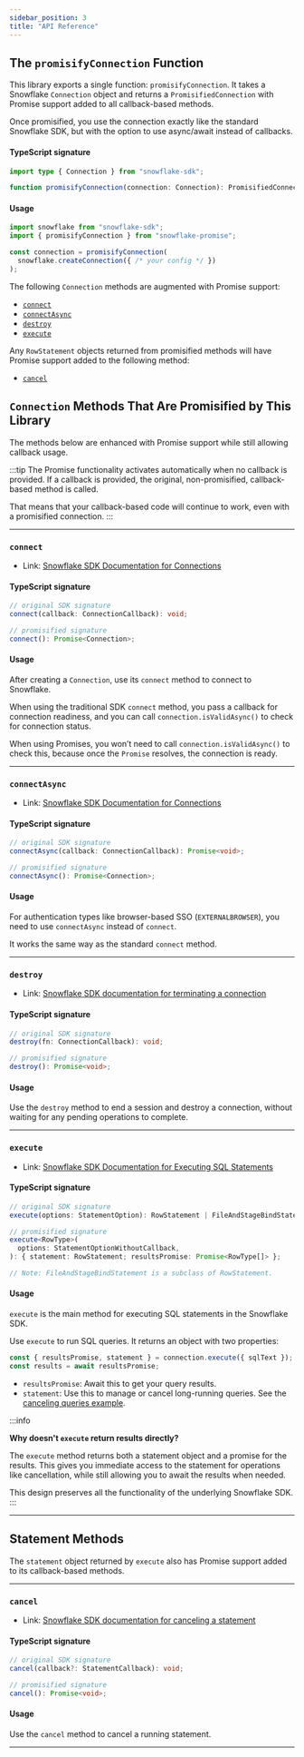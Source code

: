 ```yaml
---
sidebar_position: 3
title: "API Reference"
---
```


## The `promisifyConnection` Function

This library exports a single function: `promisifyConnection`. It takes a Snowflake `Connection` object and returns a `PromisifiedConnection` with Promise support added to all callback-based methods.

Once promisified, you use the connection exactly like the standard Snowflake SDK, but with the option to use async/await instead of callbacks.

#### TypeScript signature

```typescript
import type { Connection } from "snowflake-sdk";

function promisifyConnection(connection: Connection): PromisifiedConnection;
```

#### Usage

```typescript
import snowflake from "snowflake-sdk";
import { promisifyConnection } from "snowflake-promise";

const connection = promisifyConnection(
  snowflake.createConnection({ /* your config */ })
);
```

The following `Connection` methods are augmented with Promise support:

- [`connect`](#connect)
- [`connectAsync`](#connectasync)
- [`destroy`](#destroy)
- [`execute`](#execute)

Any `RowStatement` objects returned from promisified methods will have Promise support added to the following method:

- [`cancel`](#cancel)

## `Connection` Methods That Are Promisified by This Library

The methods below are enhanced with Promise support while still allowing callback usage.

:::tip
The Promise functionality activates automatically when no callback is provided. If a callback is provided, the original, non-promisified, callback-based method is called.

That means that your callback-based code will continue to work, even with a promisified connection.
:::

---

### `connect`

- Link: [Snowflake SDK Documentation for Connections](https://docs.snowflake.com/en/developer-guide/node-js/nodejs-driver-connect#creating-a-single-connection)

#### TypeScript signature

```typescript
// original SDK signature
connect(callback: ConnectionCallback): void;

// promisified signature
connect(): Promise<Connection>;
```

#### Usage

After creating a `Connection`, use its `connect` method to connect to Snowflake.

When using the traditional SDK `connect` method, you pass a callback for connection readiness, and you can call `connection.isValidAsync()` to check for connection status.

When using Promises, you won’t need to call `connection.isValidAsync()` to check this, because once the `Promise` resolves, the connection is ready.

---

### `connectAsync`

- Link: [Snowflake SDK Documentation for Connections](https://docs.snowflake.com/en/developer-guide/node-js/nodejs-driver-connect#creating-a-single-connection)

#### TypeScript signature

```typescript
// original SDK signature
connectAsync(callback: ConnectionCallback): Promise<void>;

// promisified signature
connectAsync(): Promise<Connection>;
```

#### Usage

For authentication types like browser-based SSO (`EXTERNALBROWSER`), you need to use `connectAsync` instead of `connect`.

It works the same way as the standard `connect` method.

---

### `destroy`

- Link: [Snowflake SDK documentation for terminating a connection](https://docs.snowflake.com/en/developer-guide/node-js/nodejs-driver-connect#terminating-a-connection)

#### TypeScript signature

```typescript
// original SDK signature
destroy(fn: ConnectionCallback): void;

// promisified signature
destroy(): Promise<void>;
```

#### Usage

Use the `destroy` method to end a session and destroy a connection, without waiting for any pending operations to complete.

---

### `execute`

- Link: [Snowflake SDK Documentation for Executing SQL Statements](https://docs.snowflake.com/en/developer-guide/node-js/nodejs-driver-execute)

#### TypeScript signature

```typescript
// original SDK signature
execute(options: StatementOption): RowStatement | FileAndStageBindStatement;

// promisified signature
execute<RowType>(
  options: StatementOptionWithoutCallback,
): { statement: RowStatement; resultsPromise: Promise<RowType[]> };

// Note: FileAndStageBindStatement is a subclass of RowStatement.
```

#### Usage

`execute` is the main method for executing SQL statements in the Snowflake SDK.

Use `execute` to run SQL queries. It returns an object with two properties:

```javascript
const { resultsPromise, statement } = connection.execute({ sqlText });
const results = await resultsPromise;
```

- `resultsPromise`: Await this to get your query results.
- `statement`: Use this to manage or cancel long-running queries. See the [canceling queries example](../examples/executing-queries/query-example-3).

:::info

**Why doesn't `execute` return results directly?**

The `execute` method returns both a statement object and a promise for the results. This gives you immediate access to the statement for operations like cancellation, while still allowing you to await the results when needed.

This design preserves all the functionality of the underlying Snowflake SDK.
:::

---

## Statement Methods

The `statement` object returned by `execute` also has Promise support added to its callback-based methods.

---

### `cancel`

- Link: [Snowflake SDK documentation for canceling a statement](https://docs.snowflake.com/en/developer-guide/node-js/nodejs-driver-execute#canceling-statements)

#### TypeScript signature

```typescript
// original SDK signature
cancel(callback?: StatementCallback): void;

// promisified signature
cancel(): Promise<void>;
```

#### Usage

Use the `cancel` method to cancel a running statement.

---
